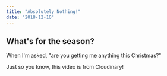 ```yaml
---
title: "Absolutely Nothing!"
date: "2018-12-10"
---
```



## What's for the season?

When I'm asked, "are you getting me anything this Christmas?"

<VideoPlayer
    publicID = "leah"
    title = "Absolutely Nothing"
    subtitle = "Nothing ft. Santa"
    muted
/>

Just so you know, this video is from Cloudinary!